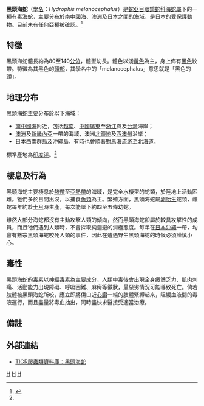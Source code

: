 {{noteTA
|1=zh-cn:眼鏡蛇科; zh-tw:蝙蝠蛇科;
}}
{{Speciesbox
| name = 黑頭海蛇
| image = Japan sea snake, Slender-necked Seasnake (Hydrophis melanocephalus) (15601772710).jpg
| genus = Hydrophis
| species = melanocephalus
| authority = (Gray, 1849)<ref name='id4752'>{{cite web| url =http://www.bioinfo.cn/db05/BjdwSpecies.php?action=view&id=4752| title =黑头海蛇| work =《中国动物物种编目数据库》| publisher =中国科学院微生物研究所| author =中国科学院动物研究所| accessdate =2009-04-11| deadurl =yes| archiveurl =https://web.archive.org/web/20160305084440/http://www.bioinfo.cn/db05/BjdwSpecies.php?action=view&id=4752| archivedate =2016-03-05}}</ref>
}}

'''黑頭海蛇'''（[[學名|學名]]：''Hydrophis melanocephalus''）是[[蛇亞目|蛇亞目]][[眼鏡蛇科|眼鏡蛇科]][[海蛇屬|海蛇屬]]下的一種[[毒蛇|有毒]]海蛇，主要分布於[[南中國海|南中國海]]、[[澳洲|澳洲]]及[[日本|日本]]之間的海域，是日本的受保護動物。目前未有任何亞種被確認。<ref name="ITIS">{{ITIS|ID=700227|taxon=''Hydrophis''|year=2007|date=7 September}}</ref>

==特徵==
黑頭海蛇體長約為80至140[[公分|公分]]，體型幼長。體色以淺[[黃色|黃色]]為主，身上佈有[[黑色|黑色]]紋帶。特徵為其黑色的[[頭部|頭部]]，其學名中的「melanocephalus」意思就是「黑色的頭」。

==地理分布==
黑頭海蛇主要分布於以下海域：
*[[南中國海|南中國海]]附近，包括[[越南|越南]]、[[中國|中國]][[廣東|廣東]]至[[浙江|浙江]]與及[[台灣|台灣]]海岸；
*[[澳洲|澳洲]]及[[新畿內亞|新畿內亞]]一帶的海域，澳洲[[北領地|北領地]]及[[西澳州|西澳州]]沿岸；
*[[日本|日本]]西南群島及[[沖繩島|沖繩島]]，有時也會順著[[對馬海峽|對馬]]海流游至[[北海道|北海道]]。
標準產地為[[印度洋|印度洋]]。<ref name='id4752'/>

==棲息及行為==
黑頭海蛇主要棲息於[[熱帶|熱帶]]至[[亞熱帶|亞熱帶]]的海域，是完全水棲型的蛇類，於陸地上活動困難。牠們多於日間出沒，以捕食[[魚類|魚類]]為主。繁殖方面，黑頭海蛇屬[[卵胎生|卵胎生]]蛇類，雌蛇每年約於[[十月|十月]]時生產，每次能誕下約四至五條幼蛇。

雖然大部分海蛇都沒有主動攻擊人類的傾向，然而黑頭海蛇卻屬於較具攻擊性的成員，而且牠們遇到人類時，不會採取純迴避的消極態度。每年在[[日本|日本]][[沖繩|沖繩]]一帶，均會有數宗黑頭海蛇咬死人類的事件，因此在遭遇野生黑頭海蛇的時候必須謹慎小心。

==毒性==
黑頭海蛇的[[毒素|毒素]]以[[神經毒素|神經毒素]]為主要成分，人類中毒後會出現全身疲憊乏力、肌肉刺痛、活動能力出現障礙、呼吸困難、麻痺等徵狀，最惡劣情況可能導致死亡。倘若肢體被黑頭海蛇所咬，應立即將傷口近[[心臟|心臟]]一端的肢體緊縛起來，阻緩血液間的毒液運行，而且盡量將毒血抽出，同時盡快求醫接受適當治療。

==備註==
{{reflist}}
==外部連結==
*{{en}}[http://reptile-database.reptarium.cz/search.php?genus=Hydrophis&species=melanocephalus TIGR爬蟲類資料庫：黑頭海蛇]

{{Taxonbar|from=Q2703260}}

[[Category:海蛇属|H]]
[[Category:毒蛇|H]]
[[Category:_1849年描述的动物|H]]